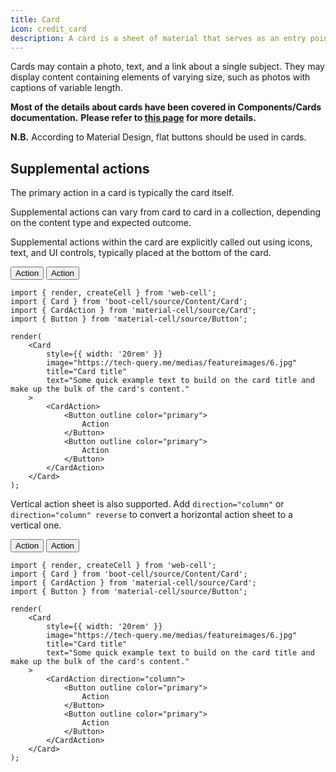 ```yaml
---
title: Card
icon: credit_card
description: A card is a sheet of material that serves as an entry point to more detailed information.
---
```




Cards may contain a photo, text, and a link about a single subject.
They may display content containing elements of varying size, such as photos with captions of variable length.

**Most of the details about cards have been covered in Components/Cards documentation.**
**Please refer to [this page][1] for more details.**

**N.B.** According to Material Design, flat buttons should be used in cards.

## Supplemental actions

The primary action in a card is typically the card itself.

Supplemental actions can vary from card to card in a collection, depending on the content type and expected outcome.

Supplemental actions within the card are explicitly called out using icons, text, and UI controls, typically placed at the bottom of the card.

<Example>
    <Card
        style={{ width: '20rem' }}
        image="https://tech-query.me/medias/featureimages/6.jpg"
        title="Card title"
        text="Some quick example text to build on the card title and make up the bulk of the card's content."
    >
        <CardAction>
            <Button outline color="primary">
                Action
            </Button>
            <Button outline color="primary">
                Action
            </Button>
        </CardAction>
    </Card>
</Example>

```TSX
import { render, createCell } from 'web-cell';
import { Card } from 'boot-cell/source/Content/Card';
import { CardAction } from 'material-cell/source/Card';
import { Button } from 'material-cell/source/Button';

render(
    <Card
        style={{ width: '20rem' }}
        image="https://tech-query.me/medias/featureimages/6.jpg"
        title="Card title"
        text="Some quick example text to build on the card title and make up the bulk of the card's content."
    >
        <CardAction>
            <Button outline color="primary">
                Action
            </Button>
            <Button outline color="primary">
                Action
            </Button>
        </CardAction>
    </Card>
);
```

Vertical action sheet is also supported.
Add `direction="column"` or `direction="column" reverse` to convert a horizontal action sheet to a vertical one.

<Example>
    <Card
        style={{ width: '20rem' }}
        image="https://tech-query.me/medias/featureimages/6.jpg"
        title="Card title"
        text="Some quick example text to build on the card title and make up the bulk of the card's content."
    >
        <CardAction direction="column">
            <Button outline color="primary">
                Action
            </Button>
            <Button outline color="primary">
                Action
            </Button>
        </CardAction>
    </Card>
</Example>

```TSX
import { render, createCell } from 'web-cell';
import { Card } from 'boot-cell/source/Content/Card';
import { CardAction } from 'material-cell/source/Card';
import { Button } from 'material-cell/source/Button';

render(
    <Card
        style={{ width: '20rem' }}
        image="https://tech-query.me/medias/featureimages/6.jpg"
        title="Card title"
        text="Some quick example text to build on the card title and make up the bulk of the card's content."
    >
        <CardAction direction="column">
            <Button outline color="primary">
                Action
            </Button>
            <Button outline color="primary">
                Action
            </Button>
        </CardAction>
    </Card>
);
```

[1]: https://bootstrap.web-cell.dev/#components/card
